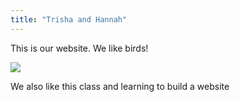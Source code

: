 ```yaml
---
title: "Trisha and Hannah"
---
```


This is our website. We like birds!

![](https://images.unsplash.com/photo-1486365227551-f3f90034a57c?fm=jpg&q=60&w=3000&ixlib=rb-4.1.0&ixid=M3wxMjA3fDB8MHxzZWFyY2h8M3x8YmlyZHxlbnwwfHwwfHx8MA%3D%3D)

We also like this class and learning to build a website
